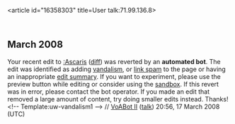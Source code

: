 <article id="16358303" title=User talk:71.99.136.8>
	<talkpage id="16358303" title="User talk:71.99.136.8">

== March 2008 ==
{{{icon|[[Image:Information.svg|25px]] }}} Your recent edit to [[:Ascaris]] ([http://en.wikipedia.org/w/index.php?title=Ascaris&amp;curid=1945285&amp;diff=198942868&amp;oldid=194409027 diff]) was reverted by an '''automated bot'''. The edit was identified as adding [[WP:VAND|vandalism]], or [[WP:SPAM|link spam]] to the page or having an inappropriate [[WP:ES|edit summary]]. If you want to experiment, please use the preview button while editing or consider using the [[Wikipedia:Sandbox|sandbox]]. If this revert was in error, please contact the bot operator. If you made an edit that removed a large amount of content, try doing smaller edits instead. Thanks!&lt;!-- Template:uw-vandalism1 --&gt; // [[User:VoABot II|VoABot II]] ([[User talk:VoABot II|talk]]) 20:56, 17 March 2008 (UTC)
	</talkpage>
</article>